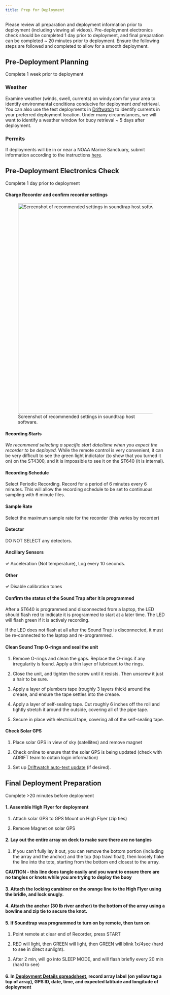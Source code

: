 ```yaml
---
title: Prep for Deployment
---
```


Please review all preparation and deployment information prior to deployment (including viewing all videos). Pre-deployment electronics check should be completed 1 day prior to deployment, and final preparation can be completed \~ 20 minutes prior to deployment. Ensure the following steps are followed and completed to allow for a smooth deployment. 

## Pre-Deployment Planning

Complete 1 week prior to deployment

### Weather

Examine weather (winds, swell, currents) on windy.com for your area to identify environmental conditions conducive for deployment *and* retrieval. You can also use the test deployments in [Driftwatch](https://sael-swfsc.github.io/adrift-field-methods/content/Field-Tracking.html) to identify currents in your preferred deployment location. Under many circumstances, we will want to identify a weather window for buoy retrieval \~ 5 days after deployment.

### Permits

If deployments will be in or near a NOAA Marine Sanctuary, submit information according to the instructions [here](https://sael-swfsc.github.io/adrift-field-methods/content/Field-Metadata.html).

## Pre-Deployment Electronics Check

Complete 1 day prior to deployment

#### Charge Recorder and confirm recorder settings

![Screenshot of recommended settings in soundtrap host software.](images/soundtrap-host-programming-screenshot-periodic6_6.JPG){width="663"}

#### Recording Starts

*We recommend selecting a specific start date/time when you expect the recorder to be deployed.* While the remote control is very convenient, it can be very difficult to see the green light indictator (to show that you turned it on) on the ST4300, and it is impossible to see it on the ST640 (it is internal).

#### Recording Schedule

Select Periodic Recording. Record for a period of 6 minutes every 6 minutes. This will allow the recording schedule to be set to continuous sampling with 6 minute files.

#### Sample Rate

Select the maximum sample rate for the recorder (this varies by recorder)

#### Detector

DO NOT SELECT any detectors.

#### Ancillary Sensors

**✓** Acceleration (Not temperature), Log every 10 seconds.

#### Other

**✓** Disable calibration tones

#### Confirm the status of the Sound Trap after it is programmed

After a ST640 is programmed and disconnected from a laptop, the LED should flash red to indicate it is programmed to start at a later time. The LED will flash green if it is actively recording.

If the LED does not flash at all after the Sound Trap is disconnected, it must be re-connected to the laptop and re-programmed.

#### Clean Sound Trap O-rings and seal the unit

1.  Remove O-rings and clean the gaps. Replace the O-rings if any irregularity is found. Apply a thin layer of lubricant to the rings.

2.  Close the unit, and tighten the screw until it resists. Then unscrew it just a hair to be sure.

3.  Apply a layer of plumbers tape (roughly 3 layers thick) around the crease, and ensure the tape settles into the crease.

4.  Apply a layer of self-sealing tape. Cut roughly 6 inches off the roll and tightly stretch it around the outside, covering all of the pipe tape.

5.  Secure in place with electrical tape, covering all of the self-sealing tape.

#### Check Solar GPS

1.  Place solar GPS in view of sky (satellites) and remove magnet

2.  Check online to ensure that the solar GPS is being updated (check with ADRIFT team to obtain login information)

3.  Set up [Driftwatch auto-text update](https://sael-swfsc.github.io/adrift-field-methods/content/Field-Tracking.html#driftwatch) (if desired). 

## Final Deployment Preparation

Complete \>20 minutes before deployment

#### 1. Assemble High Flyer for deployment

1.  Attach solar GPS to GPS Mount on High Flyer (zip ties)

2.  Remove Magnet on solar GPS

#### 2. Lay out the entire array on deck to make sure there are no tangles

1.  If you can't fully lay it out, you can remove the bottom portion (including the array and the anchor) and the top (top trawl float), then loosely flake the line into the tote, starting from the bottom end closest to the array. 

::: callout-note
**CAUTION - this line does tangle easily and you want to ensure there are no tangles or knots while you are trying to deploy the buoy**
:::

#### 3. Attach the locking carabiner on the orange line to the High Flyer using the bridle, and lock snugly. 

#### 4. Attach the anchor (30 lb river anchor) to the bottom of the array using a bowline and zip tie to secure the knot.

#### 5. If Soundtrap was programmed to turn on by remote, then turn on 

1.  Point remote at clear end of Recorder, press START

2.  RED will light, then GREEN will light, then GREEN will blink 1x/4sec (hard to see in direct sunlight).

3.  After 2 min, will go into SLEEP MODE, and will flash briefly every 20 min (hard to see)

#### 6. In [Deployment Details spreadsheet](https://docs.google.com/spreadsheets/d/10bxlwfVOe1LFfj69B_YddxcA0V14m7codYwgD2YncFk/edit?usp=sharing), record array label (on yellow tag a top of array), GPS ID, date, time, and expected latitude and longitude of deployment
